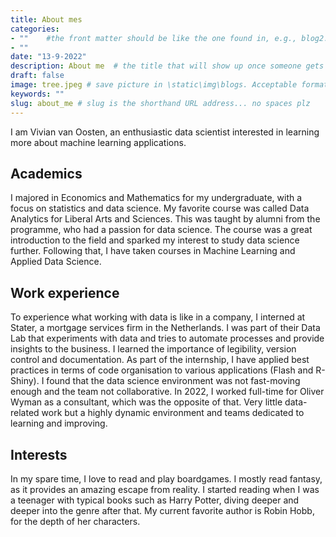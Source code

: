 ```yaml
---
title: About mes
categories:  
- ""    #the front matter should be like the one found in, e.g., blog2.md. It cannot be like the normal Rmd we used
- ""
date: "13-9-2022"
description: About me  # the title that will show up once someone gets to this page
draft: false
image: tree.jpeg # save picture in \static\img\blogs. Acceptable formats= jpg, jpeg, or png . Your iPhone pics wont work
keywords: ""
slug: about_me # slug is the shorthand URL address... no spaces plz
---
```


I am Vivian van Oosten, an enthusiastic data scientist interested in learning more about machine learning applications.
  

## Academics

I majored in Economics and Mathematics for my undergraduate, with a focus on statistics and data science. My favorite course was called Data Analytics for Liberal Arts and Sciences. This was taught by alumni from the programme, who had a passion for data science. The course was a great introduction to the field and sparked my interest to study data science further. Following that, I have taken courses in Machine Learning and Applied Data Science. 

## Work experience

To experience what working with data is like in a company, I interned at Stater, a mortgage services firm in the Netherlands. I was part of their Data Lab that experiments with data and tries to automate processes and provide insights to the business. I learned the importance of legibility, version control and documentation. As part of the internship, I have applied best practices in terms of code organisation to various applications (Flash and R-Shiny). I found that the data science environment was not fast-moving enough and the team not collaborative. In 2022, I worked full-time for Oliver Wyman as a consultant, which was the opposite of that. Very little data-related work but a highly dynamic environment and teams dedicated to learning and improving.

## Interests

In my spare time, I love to read and play boardgames. I mostly read fantasy, as it provides an amazing escape from reality. I started reading when I was a teenager with typical books such as Harry Potter, diving deeper and deeper into the genre after that. My current favorite author is Robin Hobb, for the depth of her characters. 




